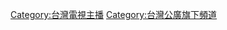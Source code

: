 {{Catnav|頁面分類|...|台灣電視網|台灣公廣|台灣公廣人}}

[[Category:台灣電視主播|Category:台灣電視主播]]
[[Category:台灣公廣旗下頻道|Category:台灣公廣旗下頻道]]